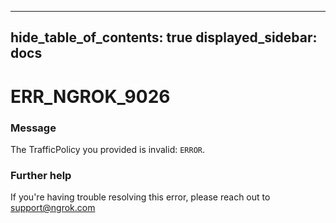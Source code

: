 

---
hide_table_of_contents: true
displayed_sidebar: docs
---


# ERR_NGROK_9026

### Message
The TrafficPolicy you provided is invalid: `ERROR`.

<ErrorDetails error="err_ngrok_9026" />



### Further help
If you're having trouble resolving this error, please reach out to [support@ngrok.com](mailto:support@ngrok.com?subject=Help%20with%20ERR_NGROK_9026)

